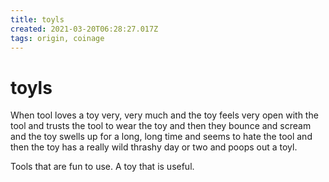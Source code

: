 ```yaml
---
title: toyls
created: 2021-03-20T06:28:27.017Z
tags: origin, coinage
---
```


# toyls

When tool loves a toy very, very much and the toy feels very open with the tool and trusts the tool to wear the toy and then they bounce and scream and the toy swells up for a long, long time and seems to hate the tool and then the toy has a really wild thrashy day or two and poops out a toyl.

Tools that are fun to use.
A toy that is useful.
